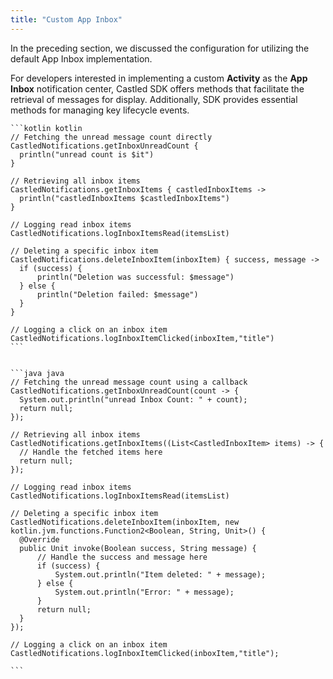 ```yaml
---
title: "Custom App Inbox"
---
```


In the preceding section, we discussed the configuration for utilizing the default App Inbox implementation.

For developers interested in implementing a custom **Activity** as the **App Inbox** notification center,
Castled SDK offers methods that facilitate the retrieval of messages for display. Additionally, SDK provides essential methods for managing key lifecycle events.

<CodeGroup>

    ```kotlin kotlin
    // Fetching the unread message count directly
    CastledNotifications.getInboxUnreadCount {
      println("unread count is $it")
    }

    // Retrieving all inbox items
    CastledNotifications.getInboxItems { castledInboxItems ->
      println("castledInboxItems $castledInboxItems")
    }

    // Logging read inbox items
    CastledNotifications.logInboxItemsRead(itemsList)

    // Deleting a specific inbox item
    CastledNotifications.deleteInboxItem(inboxItem) { success, message ->
      if (success) {
          println("Deletion was successful: $message")
      } else {
          println("Deletion failed: $message")
      }
    }

    // Logging a click on an inbox item
    CastledNotifications.logInboxItemClicked(inboxItem,"title")
    ```


    ```java java
    // Fetching the unread message count using a callback
    CastledNotifications.getInboxUnreadCount(count -> {
      System.out.println("unread Inbox Count: " + count);
      return null;
    });

    // Retrieving all inbox items
    CastledNotifications.getInboxItems((List<CastledInboxItem> items) -> {
      // Handle the fetched items here
      return null;
    });

    // Logging read inbox items
    CastledNotifications.logInboxItemsRead(itemsList)

    // Deleting a specific inbox item
    CastledNotifications.deleteInboxItem(inboxItem, new kotlin.jvm.functions.Function2<Boolean, String, Unit>() {
      @Override
      public Unit invoke(Boolean success, String message) {
          // Handle the success and message here
          if (success) {
              System.out.println("Item deleted: " + message);
          } else {
              System.out.println("Error: " + message);
          }
          return null;
      }
    });

    // Logging a click on an inbox item
    CastledNotifications.logInboxItemClicked(inboxItem,"title");

    ```

</CodeGroup>
